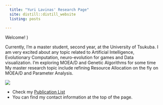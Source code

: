 ```yaml
---
  title: "Yuri Lavinas' Research Page"
  site: distill::distill_website
  listing: posts
  
---
```

  
  Welcome! )

<div class="column-left">

Currently, I'm a master student, second year, at the University of Tsukuba. I am very excited about any topic related to Artificial Intelligence, Evolutionary Computation, neuro-evolution for games and Data visualization. I'm exploring MOEA/D and Genetic Algorithms for some time My master research topic include refining Resource Allocation on the fly on MOEA/D and Parameter Analysis.  
</div>
<div class="column-right">
![](imgs/myself.png)
</div>


- Check my [Publication List](#profile.html)
- You can find my contact information at the top of the page.